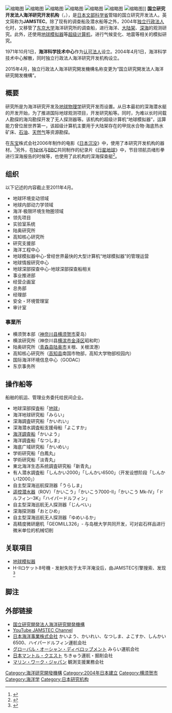 [[File:JAMSTEC_logo.png|缩略图]]
[[File:Building_of_the_headquarters_of_Japan_Agency_for_Marine-Earth_Science_and_Technology(JAMSTEC)_(Yokosuka,_Japan).JPG|缩略图]]
[[File:JAMSTEC_Shinkai_2000.jpg|缩略图]]
[[File:JAMSTEC's_Shinkai_6500.jpg|缩略图]]
[[File:JAMSTEC_Kaiyo_20061210.jpg|缩略图]]
[[File:JAMSTEC_Deep_Sea_Research_Ship_Kairei.jpg|缩略图]]
[[File:Earth_simulator_ES2.jpg|缩略图]]]]
'''国立研究开发法人海洋研究开发机构'''（{{lang-ja|国立研究開発法人海洋研究開発機構}}，{{lang-en|Japan Agency for Marine-Earth Science and Technology}}），是[[日本|日本]][[文部科學省|文部科学省]]管辖的国立研究开发法人。英文简称为'''JAMSTEC'''。除了现有的调查船及潜水船等之外，2004年[[独立行政法人|独立行政法人]]化时，又移管了[[东京大学|东京大学]]海洋研究所的调查船，进行海洋、[[大陆架|大陆架]]、[[深海|深海]]的观测研究。此外，还使用[[地球模拟器|地球模拟器]]等[[超级计算机|超级计算机]]，进行气候变化、地震等相关的模拟研究。

1971年10月1日，'''海洋科学技术中心'''作为[[认可法人|认可法人]]设立。2004年4月1日，海洋科学技术中心解散，同时独立行政法人海洋研究开发机构设立。

2015年4月，独立行政法人海洋研究開发機構名称变更为“国立研究開发法人海洋研究開发機構”。

== 概要 ==
研究所是为海洋研究开发及[[地球物理学|地球物理学]]研究开发而设置。从日本最初的深海潜水艇的开发开始，为了推进国际地球观测项目，开发研究船等。同时，为难以长时间载人勘探的海沟勘探开发了无人探测器等。该机构的超级计算机“地球模拟器”，运算能力曾位居世界第一，该超级计算机主要用于大陆架存在的甲烷水合物·海底热水矿床、[[石油|石油]]、[[天然气|天然气]]等资源勘探。

在[[东宝|东宝]]株式会社2006年制作的电影《[[日本沉没|日本沉没]]》中，使用了本研究开发机构的器材。<ref name="nihonchinbotsu">{{Cite web|url=http://www.jamstec.go.jp/j/jamstec_news/20060714/index.html|title=映画「日本沈没」撮影協力|accessdate=2012-02-10|date=2006-07-14|publisher=海洋研究開発機構|archive-date=2012-02-10|archive-url=https://web.archive.org/web/20120210211838/http://www.jamstec.go.jp/j/jamstec_news/20060714/index.html|dead-url=no}}</ref>另外，在[[NHK|NHK]]与[[BBC|BBC]]共同制作的纪录片《[[行星地球|行星地球]]》中，节目领航员绪形拳进行深海报告的时候等，也使用了此机构的深海探查艇<ref name="ogataken">{{Cite web|url=http://www.nhk.or.jp/special/onair/070211_02/index.html|title=NHKスペシャル｜プラネットアース第11集 「青い砂漠 外洋と深海」|accessdate=2012-02-10|date=2007-02-11|publisher=日本放送協会|archive-url=https://web.archive.org/web/20121226081852/http://www.nhk.or.jp/special/onair/070211_02/index.html|archive-date=2012-12-26|dead-url=yes}}</ref>。

== 组织 ==
以下记述的内容截止至2011年4月。
* 地球环境变动领域
* 地球内部动力学领域
* 海洋·极限环境生物圏领域
* 领先项目
* 实验室系统
* 陆奥研究所
* 高知核心研究所
* 研究支援部
* 海洋工程中心
* 地球模拟器中心-曾经世界最快的大型计算机“地球模拟器”的管理运营
* 地球情报研究中心
* 地球深部探查中心-地球深部探查船相关
* 事业推进部
* 经营企画室
* 总务部
* 经理部
* 安全・环境管理室
* 审计室

=== 事業所 ===
* 横须贺本部（[[神奈川县|神奈川县]][[横须贺市|横须贺市]]夏岛）
* 横滨研究所（神奈川县[[横滨市|横滨市]][[金泽区|金泽区]]昭和町）
* 陆奥研究所（[[青森县|青森县]][[陆奥市|陆奥市]]关根、关根滨港）
* 高知核心研究所（[[高知县|高知县]]南国市物部，高知大学物部校园内）
* 国际海洋环境信息中心（GODAC）
* 东京事务所

== 操作船等 ==
船舶的航运、管理业务委托给民间企业。
* 地球深部探査船「[[地球號|地球]]」
* 海洋地球研究船「みらい」
* 深海調査研究船「かいれい」
* 深海潜水調査船支援母船「よこすか」
* [[研究船|海洋調査船]]「かいよう」
* 海洋調査船「なつしま」
* 海底广域研究船「かいめい」
* 学術研究船「白鳳丸」
* 学術研究船「淡青丸」
* 東北海洋生态系统調査研究船「新青丸」
* 有人潜水調査船「しんかい2000」「しんかい6500」（开发设想阶段「しんかい12000」）
* 自主型深海巡航探测器「うらしま」
* [[遙控潛水器|遥控潜水器]]（ROV）「かいこう」「かいこう7000-II」「かいこう Mk-IV」「ドルフィン-3K」「ハイパードルフィン」
* 自主型深海巡航无人探测器「じんべい」
* 深海探测器「おとひめ」
* 自主型深海巡航无人探测器「ゆめいるか」
* 高精度微研磨机「GEOMILL326」- 与岛根大学共同开发，可对岩石样品进行微米单位的机械切削

== 关联項目 ==
* [[地球模拟器|地球模拟器]]
* H-IIロケット8号機 - 发射失败于太平洋淹没后，由JAMSTEC引擎搜索、发现<ref name="h2a">{{Cite web|url=http://airex.tksc.jaxa.jp/pl/dr/AA0032137001|title=H-2ロケット8号機のエンジンの捜索と回収|accessdate=2012-02-10|date=2009|publisher=宇宙航空研究開発機構|archive-date=2014-02-01|archive-url=https://web.archive.org/web/20140201195356/http://airex.tksc.jaxa.jp/pl/dr/AA0032137001|dead-url=no}}</ref>

== 脚注 ==
<references />

== 外部链接 ==
* [http://www.jamstec.go.jp/j/index.html 国立研究開発法人海洋研究開発機構] {{Wayback|url=http://www.jamstec.go.jp/j/index.html |date=20160614000831 }}
* [http://www.youtube.com/jamstecchannel YouTube JAMSTEC Channel] {{Wayback|url=http://www.youtube.com/jamstecchannel |date=20130718170826 }}
* [http://www.nmeweb.jp/index.html 日本海洋事業株式会社] {{Wayback|url=http://www.nmeweb.jp/index.html |date=20160809011939 }}かいよう、かいれい、なつしま、よこすか、しんかい6500、ハイパードルフィン運航会社
* [http://www.godi.co.jp/ グローバル・オーシャン・ディベロップメント] {{Wayback|url=http://www.godi.co.jp/ |date=20160701215328 }}みらい運航会社
* [http://www.mqj.co.jp/ 日本マントル・クエスト] {{Wayback|url=http://www.mqj.co.jp/ |date=20160719191812 }}ちきゅう運航・掘削会社
* [http://www.mwj.co.jp/ マリン・ワーク・ジャパン] {{Wayback|url=http://www.mwj.co.jp/ |date=20160531044526 }}観測支援業務会社
{{文部科學省}}
{{日本独立行政法人}}
{{Authority control}}
[[Category:海洋研究開發機構|Category:海洋研究開發機構]]
[[Category:2004年日本建立|Category:2004年日本建立]]
[[Category:横须贺市|Category:横须贺市]]
[[Category:海洋学|Category:海洋学]]
[[Category:日本研究机构|Category:日本研究机构]]
